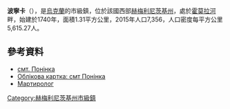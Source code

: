 {{no footnotes|time=2015-09-15T07:09:36+00:00}}
{{coord|50|11|7|N|27|33|49|E|scale:30000|display=title}}

'''波寧卡'''（{{lang-uk|Понінка}}），是[[烏克蘭|烏克蘭]]的市級鎮，位於該國西部[[赫梅利尼茨基州|赫梅利尼茨基州]]，處於[[霍莫拉河|霍莫拉河]]畔，始建於1740年，面積1.31平方公里，2015年人口7,356，人口密度每平方公里5,615.27人。

==參考資料==
*[http://gska2.rada.gov.ua/pls/z7502/A005?rdat1=26.07.2008&rf7571=36512 смт. Понінка]{{dead link|date=2018年3月 |bot=InternetArchiveBot |fix-attempted=yes }}
* [http://gska2.rada.gov.ua/pls/z7502/A005?rdat1=26.07.2008&rf7571=36512 Облікова картка: смт Понінка]{{dead link|date=2018年3月 |bot=InternetArchiveBot |fix-attempted=yes }}
* [https://web.archive.org/web/20140310184645/http://memorialholodomors.org.ua/PDF/Khmelnytsky/%D0%9F%D0%BE%D0%BB%D0%BE%D0%BD%D1%81%D1%8C%D0%BA%D0%B8%D0%B9%20%D1%80%D0%B0%D0%B9%D0%BE%D0%BD.pdf Мартиролог]

{{DEFAULTSORT:Понінка}}
[[Category:赫梅利尼茨基州市級鎮|Category:赫梅利尼茨基州市級鎮]]


{{Khmelnytskyi-geo-stub}}